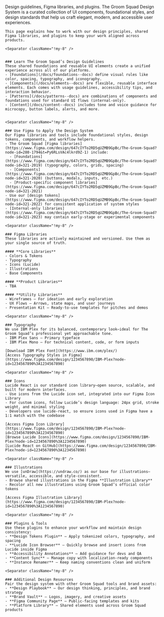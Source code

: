 
<Meta title="For designers" />

<MDXPage>
  <MDXHeader>
    <Title>For designers</Title>
    <Subtitle>
      Design guidelines, Figma libraries, and plugins.
    </Subtitle>
  </MDXHeader>

  <Separator className="!my-8" />

  <MDXBody>
    The Groom Squad Design System is a curated collection of UI components, foundational styles, and design standards that help us craft elegant, modern, and accessible user experiences.   
    
    This page explains how to work with our design principles, shared Figma libraries, and plugins to keep your work aligned across products.

    <Separator className="!my-8" />


    ### Learn The Groom Squad’s Design Guidelines
    These shared foundations and reusable UI elements create a unified experience across all of our platforms.
    - [Foundations](/docs/foundations--docs) define visual rules like color, spacing, typography, and iconography.
    - [Components](/docs/elements--docs) are flexible, reusable interface elements. Each comes with usage guidelines, accessibility tips, and interaction behavior.
    - [Patterns](/docs/patterns--docs) are combinations of components and foundations used for standard UI flows (internal-only).
    - [Content](/docs/content--docs) includes tone and voice guidance for microcopy, button labels, alerts, and more.
    

    <Separator className="!my-8" />

    ### Use Figma to Apply the Design System
    Our Figma libraries and tools include foundational styles, design tokens, components, and workflow helpers.
    - The Groom Squad [Figma libraries](https://www.figma.com/design/647cIYTo2RD5qUZMB9GpBc/The-Groom-Squad?node-id=280-1794&t=Py6RLsVAc4lkrd9Z-1) include:
      - [Foundations](https://www.figma.com/design/647cIYTo2RD5qUZMB9GpBc/The-Groom-Squad?node-id=321-2019) (typography, colors, grids, spacing)
      - [Components](https://www.figma.com/design/647cIYTo2RD5qUZMB9GpBc/The-Groom-Squad?node-id=321-2020) (buttons, modals, inputs, etc.)
      - [Product-specific component libraries](https://www.figma.com/design/647cIYTo2RD5qUZMB9GpBc/The-Groom-Squad?node-id=321-2021)
    - Use our [design tokens](https://www.figma.com/design/647cIYTo2RD5qUZMB9GpBc/The-Groom-Squad?node-id=321-2022) for consistent application of system styles
    - [Internal-only libraries](https://www.figma.com/design/647cIYTo2RD5qUZMB9GpBc/The-Groom-Squad?node-id=321-2023) may contain early-stage or experimental components

    <Separator className="!my-8" />

    ### Figma Libraries
    These libraries are actively maintained and versioned. Use them as your single source of truth.

    #### **Core Libraries**
    - Colors & Tokens
    - Typography
    - Icons (Lucide)
    - Illustrations
    - Base Components

    #### **Product Libraries**
    - TBA

    #### **Utility Libraries**
    - Wireframes – For ideation and early exploration
    - UX Flows – Arrows, state maps, and user journeys
    - Presentation Kit – Ready-to-use templates for pitches and demos

    <Separator className="!my-8" />

    ### Typography
    We use IBM Plex for its balanced, contemporary look—ideal for The Groom Squad’s professional yet approachable tone.
    - IBM Plex Sans – Primary typeface
    - IBM Plex Mono – For technical content, code, or form inputs

    [Download IBM Plex Font](https://www.ibm.com/plex/)  
    [Access Typography Styles in Figma](https://www.figma.com/design/1234567890/IBM-Plex?node-id=1234567890%3A1234567890)

    <Separator className="!my-8" />

    ### Icons
    Lucide React is our standard icon library—open source, scalable, and built for modern interfaces.
    - Use icons from the Lucide icon set, integrated into our Figma Icon Library
    - For custom icons, follow Lucide’s design language: 24px grid, stroke weight, and minimal styling
    - Developers use lucide-react, so ensure icons used in Figma have a 1:1 match with the codebase

    [Access Figma Icon Library](https://www.figma.com/design/1234567890/IBM-Plex?node-id=1234567890%3A1234567890)   
    [Browse Lucide Icons](https://www.figma.com/design/1234567890/IBM-Plex?node-id=1234567890%3A1234567890)   
    [Lucide React on GitHub](https://www.figma.com/design/1234567890/IBM-Plex?node-id=1234567890%3A1234567890)

    <Separator className="!my-8" />

    ### Illustrations
    We use [unDraw](https://undraw.co/) as our base for illustrations—versatile, accessible, and style-consistent.
    - Browse shared illustrations in the Figma **Illustration Library**
    - Recolor all new illustrations using Groom Squad’s official color tokens
    
    [Access Figma Illustration Library](https://www.figma.com/design/1234567890/IBM-Plex?node-id=1234567890%3A1234567890)

    <Separator className="!my-8" />

    ### Plugins & Tools
    Use these plugins to enhance your workflow and maintain design consistency:
    - **Design Tokens Plugin** – Apply tokenized colors, typography, and spacing
    - **Lucide Icon Browser** – Quickly browse and insert icons from Lucide inside Figma
    - **Accessibility Annotations** – Add guidance for devs and QA
    - **Content Sync** – Manage copy with localization-ready components
    - **Instance Renamer** – Keep naming conventions clean and uniform

    <Separator className="!my-8" />

    ### Additional Design Resources
    Pair the design system with other Groom Squad tools and brand assets:
    - **Design Playbook** – Our design thinking, principles, and brand strategy
    - **Brand Vault** – Logos, imagery, and creative assets
    - **Figma Community Page** – Public-facing templates and kits
    - **Platform Library** – Shared elements used across Groom Squad products

  </MDXBody>
</MDXPage>
